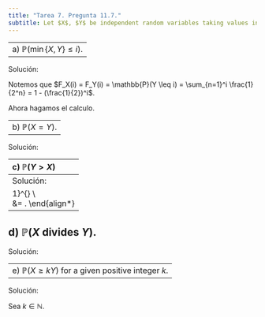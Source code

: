 ```yaml
---
title: "Tarea 7. Pregunta 11.7."
subtitle: Let $X$, $Y$ be independent random variables taking values in $\mathbb{N}$ with \[\mathbb{P}(X = i) = \mathbb{P}(Y = i) = \frac{1}{2^i} \quad (i = 1, 2, \dots).\] Find the following probabilities.
---
```


-------------------------------------------------------------------------------------------
a) $\mathbb{P}(\min\{X,Y\} \leq i)$.
-------------------------------------------------------------------------------------------

Solución: 

Notemos que $F_X(i) = F_Y(i) = \mathbb{P}(Y \leq i) = \sum_{n=1}^i \frac{1}{2^n} = 1 - (\frac{1}{2})^i$.

Ahora hagamos el calculo.
\begin{align*}
\mathbb{P}(\min\{X,Y\} \leq i) &= 1 - \mathbb{P}(\min\{X,Y\} > i)\\\\
&= 1 - \mathbb{P}(X > i,Y > i)\\\\
&= 1 - \mathbb{P}(X > i)\mathbb{P}(Y > i) && \mbox{(Independencia)}\\\\
&= 1 - \mathbb{P}(X > i)^2 && \mbox{(Identica distribución)}\\\\
&= 1 - (1 - \mathbb{P}(X \leq i))^2\\\\
&= 1 - (1 - F_X(i))^2\\\\
&= 1 - [1 - (1 - (\frac{1}{2})^i)]^2\\\\
&= 1 - [(\frac{1}{2})^i)]^2\\\\
&= 1 - (\frac{1}{4})^i
\end{align*}


----------------------------------------------------------------------------------
b) $\mathbb{P}(X = Y)$.
----------------------------------------------------------------------------------

Solución:

\begin{align*}
\mathbb{P}(X = Y) &= \sum_{i = 1}^{\infty} \mathbb{P}(X = Y|Y = i)\mathbb{P}(Y = i) && \mbox{(Probabilidad Total)}\\\\
&= \sum_{i = 1}^{\infty} \mathbb{P}(X = i)(\frac{1}{2^i})\\\\
&= \sum_{i = 1}^{\infty} (\frac{1}{2^i})(\frac{1}{2^i})\\\\
&= \sum_{i = 1}^{\infty} \frac{1}{4^i}\\\\
&= \frac{1}{3} && \mbox{(Serie geométrica)}
\end{align*}


----------------------------------------------------------------------------------
c) $\mathbb{P}(Y > X)$
----------------------------------------------------------------------------------
Solución:

\begin{align*}
\mathbb{P}(X > Y) &= 1 -  \mathbb{P}(X \leq Y)\\\\
&= 1 - \sum_{i = 1}^{\infty} \mathbb{P}(X \leq Y|Y = i)\mathbb{P}(Y = i) && \mbox{(Probabilidad Total)}\\\\
&= 1 - \sum_{i = 1}^{\infty} \mathbb{P}(X \leq i)(\frac{1}{2^i})\\\\
&= 1 - \sum_{i = 1}^{\infty} [1 - (\frac{1}{2})^i](\frac{1}{2^i})\\\\
&= 1 - \sum_{i = 1}^{\infty} [\frac{1}{2^i} - \frac{1}{4^i}]\\\
&= \sum_{i = 1}^{\infty} \frac{1}{4^i}\\\
&= \frac{1}{3}.
\end{align*}

----------------------------------------------------------------------------------
d) $\mathbb{P}(X$ divides $Y)$.
----------------------------------------------------------------------------------
Solución:

\begin{align*}
\mathbb{P}(X \mbox{ divides } Y) &= \sum_{i = 1}^{\infty} \mathbb{P}(X \mbox{ divides } Y | X = i)\mathbb{P}(X = i)  && \mbox{(Probabilidad Total)}\\\\

&=  \sum_{i = 1}^{\infty} \sum_{k = 1}^{\infty} \mathbb{P}(Y = kX | X = i)\mathbb{P}(X = i)   && \mbox{(Eventos disjuntos)}\\\\

&= \sum_{i = 1}^{\infty} \sum_{k = 1}^{\infty} \mathbb{P}(Y = ki)(\frac{1}{2^i})\\\\
&= \sum_{i = 1}^{\infty}\sum_{k = 1}^{\infty}\frac{1}{2^{ki}}\frac{1}{2^i}\\\\
&= \sum_{i = 1}^{\infty}\frac{1}{2^i}\sum_{k = 1}^{\infty}\frac{1}{2^{ki}}\\\\
&= \sum_{i = 1}^{\infty}\frac{1}{2^i}[\frac{1/2^{i}}{1- 1/2^{i}}]\\\\ 
&= \sum_{i = 1}^{\infty}\frac{1}{2^i} \frac{1}{2^i-1}
\end{align*}


----------------------------------------------------------------------------------
e) $\mathbb{P}(X \geq kY)$ for a given positive integer $k$.
----------------------------------------------------------------------------------
Solución:

Sea $k \in \mathbb{N}$.

\begin{align*}
\mathbb{P}(X \geq kY) &= \sum_{i = 1}^{\infty} \mathbb{P}(X \geq kY)| X = i)\mathbb{P}(X = i)  && \mbox{(Probabilidad Total)}\\\\
&= \sum_{i = 1}^{\infty} \mathbb{P}(Y \geq ki)(\frac{1}{2^i})\\\\
&= \sum_{i = 1}^{\infty} [\sum_{j = ki}^{\infty} \frac{1}{2^j}](\frac{1}{2^i})\\\\
&= \sum_{i = 1}^{\infty} \frac{1}{2^i} \sum_{j = ki}^{\infty} \frac{1}{2^j}\\\\
&= \sum_{i = 1}^{\infty} \frac{1}{2^i} \frac{1}{2^{ki-1}}\\\\
&= 2\sum_{i = 1}^{\infty}\frac{1}{2^{(k+1)i}}\\\\
&= 2[\frac{1/2^{k+1}}{1 - 1/2^{k+1}}]\\\\
&= \frac{2}{2^{k+1}-1}
\end{align*}


